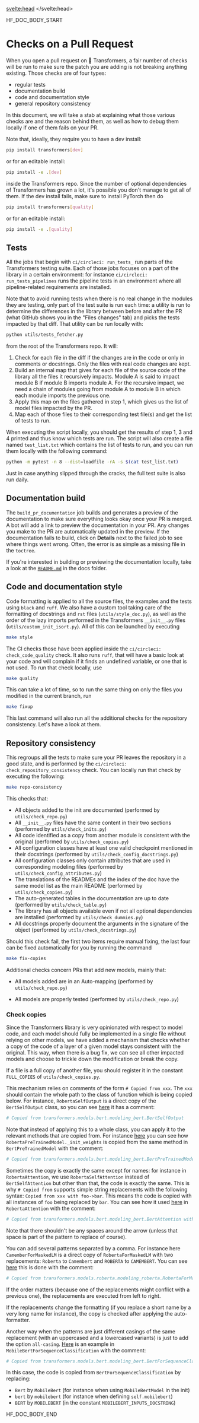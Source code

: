 <script lang="ts">
let fw: "pt" | "tf" = "pt";
onMount(() => {
    const urlParams = new URLSearchParams(window.location.search);
    fw = urlParams.get("fw") || "pt";
});
</script>
<svelte:head>
  <meta name="hf:doc:metadata" content={metadata} >
</svelte:head>

<!--HF DOCBUILD BODY START-->

HF_DOC_BODY_START

<!---
Copyright 2020 The HuggingFace Team. All rights reserved.

Licensed under the Apache License, Version 2.0 (the "License");
you may not use this file except in compliance with the License.
You may obtain a copy of the License at

    http://www.apache.org/licenses/LICENSE-2.0

Unless required by applicable law or agreed to in writing, software
distributed under the License is distributed on an "AS IS" BASIS,
WITHOUT WARRANTIES OR CONDITIONS OF ANY KIND, either express or implied.
See the License for the specific language governing permissions and
limitations under the License.

⚠️ Note that this file is in Markdown but contain specific syntax for our doc-builder (similar to MDX) that may not be
rendered properly in your Markdown viewer.

-->

# Checks on a Pull Request

When you open a pull request on 🤗 Transformers, a fair number of checks will be run to make sure the patch you are adding is not breaking anything existing. Those checks are of four types:
- regular tests
- documentation build
- code and documentation style
- general repository consistency

In this document, we will take a stab at explaining what those various checks are and the reason behind them, as well as how to debug them locally if one of them fails on your PR.

Note that, ideally, they require you to have a dev install:

```bash
pip install transformers[dev]
```

or for an editable install:

```bash
pip install -e .[dev]
```

inside the Transformers repo. Since the number of optional dependencies of Transformers has grown a lot, it's possible you don't manage to get all of them. If the dev install fails, make sure to install PyTorch then do

```bash
pip install transformers[quality]
```

or for an editable install:

```bash
pip install -e .[quality]
```


## Tests

All the jobs that begin with `ci/circleci: run_tests_` run parts of the Transformers testing suite. Each of those jobs focuses on a part of the library in a certain environment: for instance `ci/circleci: run_tests_pipelines` runs the pipeline tests in an environment where all pipeline-related requirements are installed.

Note that to avoid running tests when there is no real change in the modules they are testing, only part of the test suite is run each time: a utility is run to determine the differences in the library between before and after the PR (what GitHub shows you in the "Files changes" tab) and picks the tests impacted by that diff. That utility can be run locally with:

```bash
python utils/tests_fetcher.py
```

from the root of the Transformers repo. It will:

1. Check for each file in the diff if the changes are in the code or only in comments or docstrings. Only the files with real code changes are kept.
2. Build an internal map that gives for each file of the source code of the library all the files it recursively impacts. Module A is said to impact module B if module B imports module A. For the recursive impact, we need a chain of modules going from module A to module B in which each module imports the previous one.
3. Apply this map on the files gathered in step 1, which  gives us the list of model files impacted by the PR.
4. Map each of those files to their corresponding test file(s) and get the list of tests to run.

When executing the script locally, you should get the results of step 1, 3 and 4 printed and thus know which tests are run. The script will also create a file named `test_list.txt` which contains the list of tests to run, and you can run them locally with the following command:

```bash
python -m pytest -n 8 --dist=loadfile -rA -s $(cat test_list.txt)
```

Just in case anything slipped through the cracks, the full test suite is also run daily.

## Documentation build

The `build_pr_documentation` job builds and generates a preview of the documentation to make sure everything looks okay once your PR is merged. A bot will add a link to preview the documentation in your PR. Any changes you make to the PR are automatically updated in the preview. If the documentation fails to build, click on **Details** next to the failed job to see where things went wrong. Often, the error is as simple as a missing file in the `toctree`.

If you're interested in building or previewing the documentation locally, take a look at the [`README.md`](https://github.com/huggingface/transformers/tree/main/docs) in the docs folder.

## Code and documentation style

Code formatting is applied to all the source files, the examples and the tests using `black` and `ruff`. We also have a custom tool taking care of the formatting of docstrings and `rst` files (`utils/style_doc.py`), as well as the order of the lazy imports performed in the Transformers `__init__.py` files (`utils/custom_init_isort.py`). All of this can be launched by executing

```bash
make style
```

The CI checks those have been applied inside the `ci/circleci: check_code_quality` check. It also runs `ruff`, that will have a basic look at your code and will complain if it finds an undefined variable, or one that is not used. To run that check locally, use

```bash
make quality
```

This can take a lot of time, so to run the same thing on only the files you modified in the current branch, run

```bash
make fixup
```

This last command will also run all the additional checks for the repository consistency. Let's have a look at them.

## Repository consistency

This regroups all the tests to make sure your PR leaves the repository in a good state, and is performed by the `ci/circleci: check_repository_consistency` check. You can locally run that check by executing the following:

```bash
make repo-consistency
```

This checks that:

- All objects added to the init are documented (performed by `utils/check_repo.py`)
- All `__init__.py` files have the same content in their two sections (performed by `utils/check_inits.py`)
- All code identified as a copy from another module is consistent with the original (performed by `utils/check_copies.py`)
- All configuration classes have at least one valid checkpoint mentioned in their docstrings (performed by `utils/check_config_docstrings.py`)
- All configuration classes only contain attributes that are used in corresponding modeling files (performed by `utils/check_config_attributes.py`)
- The translations of the READMEs and the index of the doc have the same model list as the main README (performed by `utils/check_copies.py`)
- The auto-generated tables in the documentation are up to date (performed by `utils/check_table.py`)
- The library has all objects available even if not all optional dependencies are installed (performed by `utils/check_dummies.py`)
- All docstrings properly document the arguments in the signature of the object (performed by `utils/check_docstrings.py`)

Should this check fail, the first two items require manual fixing, the last four can be fixed automatically for you by running the command

```bash
make fix-copies
```

Additional checks concern PRs that add new models, mainly that:

- All models added are in an Auto-mapping (performed by `utils/check_repo.py`)
<!-- TODO Sylvain, add a check that makes sure the common tests are implemented.-->
- All models are properly tested (performed by `utils/check_repo.py`)

<!-- TODO Sylvain, add the following
- All models are added to the main README, inside the main doc
- All checkpoints used actually exist on the Hub

-->

### Check copies

Since the Transformers library is very opinionated with respect to model code, and each model should fully be implemented in a single file without relying on other models, we have added a mechanism that checks whether a copy of the code of a layer of a given model stays consistent with the original. This way, when there is a bug fix, we can see all other impacted models and choose to trickle down the modification or break the copy.

<Tip>

If a file is a full copy of another file, you should register it in the constant `FULL_COPIES` of `utils/check_copies.py`.

</Tip>

This mechanism relies on comments of the form `# Copied from xxx`. The `xxx` should contain the whole path to the class of function which is being copied below. For instance, `RobertaSelfOutput` is a direct copy of the `BertSelfOutput` class, so you can see [here](https://github.com/huggingface/transformers/blob/2bd7a27a671fd1d98059124024f580f8f5c0f3b5/src/transformers/models/roberta/modeling_roberta.py#L289) it has a comment:

```py
# Copied from transformers.models.bert.modeling_bert.BertSelfOutput
```

Note that instead of applying this to a whole class, you can apply it to the relevant methods that are copied from. For instance [here](https://github.com/huggingface/transformers/blob/2bd7a27a671fd1d98059124024f580f8f5c0f3b5/src/transformers/models/roberta/modeling_roberta.py#L598) you can see how `RobertaPreTrainedModel._init_weights` is copied from the same method in `BertPreTrainedModel` with the comment:

```py
# Copied from transformers.models.bert.modeling_bert.BertPreTrainedModel._init_weights
```

Sometimes the copy is exactly the same except for names: for instance in `RobertaAttention`, we use `RobertaSelfAttention` instead of `BertSelfAttention` but other than that, the code is exactly the same. This is why `# Copied from` supports simple string replacements with the following syntax: `Copied from xxx with foo->bar`. This means the code is copied with all instances of `foo` being replaced by `bar`. You can see how it used [here](https://github.com/huggingface/transformers/blob/2bd7a27a671fd1d98059124024f580f8f5c0f3b5/src/transformers/models/roberta/modeling_roberta.py#L304C1-L304C86) in `RobertaAttention` with the comment:

```py
# Copied from transformers.models.bert.modeling_bert.BertAttention with Bert->Roberta
```

Note that there shouldn't be any spaces around the arrow (unless that space is part of the pattern to replace of course).

You can add several patterns separated by a comma. For instance here `CamemberForMaskedLM` is a direct copy of `RobertaForMaskedLM` with two replacements: `Roberta` to `Camembert` and `ROBERTA` to `CAMEMBERT`. You can see [here](https://github.com/huggingface/transformers/blob/15082a9dc6950ecae63a0d3e5060b2fc7f15050a/src/transformers/models/camembert/modeling_camembert.py#L929) this is done with the comment:

```py
# Copied from transformers.models.roberta.modeling_roberta.RobertaForMaskedLM with Roberta->Camembert, ROBERTA->CAMEMBERT
```

If the order matters (because one of the replacements might conflict with a previous one), the replacements are executed from left to right.

<Tip>

If the replacements change the formatting (if you replace a short name by a very long name for instance), the copy is checked after applying the auto-formatter.

</Tip>

Another way when the patterns are just different casings of the same replacement (with an uppercased and a lowercased variants) is just to add the option `all-casing`. [Here](https://github.com/huggingface/transformers/blob/15082a9dc6950ecae63a0d3e5060b2fc7f15050a/src/transformers/models/mobilebert/modeling_mobilebert.py#L1237) is an example in `MobileBertForSequenceClassification` with the comment:

```py
# Copied from transformers.models.bert.modeling_bert.BertForSequenceClassification with Bert->MobileBert all-casing
```

In this case, the code is copied from `BertForSequenceClassification` by replacing:
- `Bert` by `MobileBert` (for instance when using `MobileBertModel` in the init)
- `bert` by `mobilebert` (for instance when defining `self.mobilebert`)
- `BERT` by `MOBILEBERT` (in the constant `MOBILEBERT_INPUTS_DOCSTRING`)


<!--HF DOCBUILD BODY END-->

HF_DOC_BODY_END

